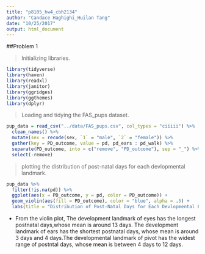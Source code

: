 ```yaml
---
title: "p8105_hw4_cbh2134"
author: "Candace Haghighi_Huilan Tang"
date: "10/25/2017"
output: html_document
---
```

##Problem 1 

> Initializing libraries.

```r
library(tidyverse)
library(haven)
library(readxl)
library(janitor)
library(ggridges)
library(ggthemes) 
library(dplyr)
```

> Loading and tidying the FAS_pups dataset. 

```r
pup_data = read_csv("../data/FAS_pups.csv", col_types = "ciiiii") %>%
  clean_names() %>%
  mutate(sex = recode(sex, `1` = "male", `2` = "female")) %>%
  gather(key = PD_outcome, value = pd, pd_ears : pd_walk) %>%
  separate(PD_outcome, into = c("remove", "PD_outcome"), sep = "_") %>%
  select(-remove)
```


> plotting the distribution of post-natal days for each devlopmental landmark.

```r
pup_data %>%
  filter(!is.na(pd)) %>%
  ggplot(aes(x = PD_outcome, y = pd, color = PD_outcome)) + 
  geom_violin(aes(fill = PD_outcome), color = "blue", alpha = .5) + 
  labs(title = "Distribution of Post-Natal Days for Each Devlopmental Landmark", x = "devlopmental landmark", y = "post-natal days")
```

* From the violin plot, The development landmark of eyes has the longest postnatal days,whose mean is around 13 days. The development landmark of ears has the shortest postnatal days, whose mean is around 3 days and 4 days.The developmental landmark of pivot has the widest range of postntal days, whose mean is between 4 days to 12 days.